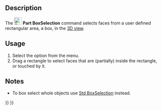 <languages/>

{{Docnav
|[[Part_Export|Export]]
|[[Part_ShapeFromMesh|ShapeFromMesh]]
|[[Part_Workbench|Part]]
|IconL=Part_Export.svg
|IconR=Part_ShapeFromMesh.svg
|IconC=Workbench_Part.svg
}}

{{GuiCommand
|Name=Part BoxSelection
|MenuLocation=Part → Box selection
|Workbenches=[[Part_Workbench|Part]]
|Version=0.18
|SeeAlso=[[Std_BoxSelection|Std BoxSelection]], [[Std_BoxElementSelection|Std BoxElementSelection]]
}}

==Description==

The [[Image:Part_BoxSelection.svg|24px]] '''Part BoxSelection''' command selects faces from a user defined rectangular area, a box, in the [[3D_view|3D view]].

==Usage== 

# Select the {{MenuCommand|Edit → [[Image:Part_BoxSelection.svg|16px]] Box selection}} option from the menu.
# Drag a rectangle to select faces that are (partially) inside the rectangle, or touched by it.

==Notes==

* To box select whole objects use [[Std BoxSelection|Std BoxSelection]] instead.


{{Docnav
|[[Part_Export|Export]]
|[[Part_ShapeFromMesh|ShapeFromMesh]]
|[[Part_Workbench|Part]]
|IconL=Part_Export.svg
|IconR=Part_ShapeFromMesh.svg
|IconC=Workbench_Part.svg
}}

{{Part_Tools_navi{{#translation:}}}}
{{Userdocnavi{{#translation:}}}}